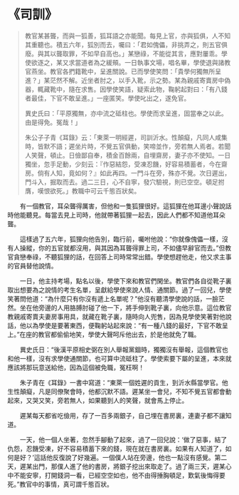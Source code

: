 # 《司訓》

> 教官某甚聾，而與一狐善，狐耳語之亦能聞。每見上官，亦與狐俱，人不知其重聽也。積五六年，狐別而去，囑曰：「君如傀儡，非挑弄之，則五官俱廢。與其以聾取罪，不如早自高也。」某戀祿，不能從其言，應對屢乖。學使欲逐之，某又求當道者為之緩頰。一日執事文場，唱名畢，學使退與諸教官燕坐。教官各捫籍靴中，呈進關說。已而學使笑問：「貴學何獨無所呈進？」某茫然不解。近坐者肘之，以手入靴，示之勢。某為親戚寄賣房中偽器，輒藏靴中，隨在求售。因學使笑語，疑索此物，鞠躬起對曰：「有八錢者最佳，下官不敢呈進。」一座匿笑。學使叱出之，遂免官。
>
> 異史氏曰：「平原獨無，亦中流之砥柱也。學使而求呈進，固當奉之以此。由是得免。冤哉！」
>
> 朱公子子青《耳錄》云：「東萊一明經遲，司訓沂水。性顛癡，凡同人咸集時，皆默不語；遲坐片時，不覺五官俱動，笑啼並作，旁若無人焉者。若聞人笑聲，頓止。日儉鄙自奉，積金百餘兩，自埋齋房，妻子亦不使知。一日獨坐，忽手足動，少刻云：『作惡結怨，受凍忍饑，好容易積蓄者，今在齋房。倘有人知，竟如何？』如此再四。一門斗在旁，殊亦不覺。次日遲出，門斗入，掘取而去。過二三日，心不自寧，發穴驗視，則已空空。頓足拊膺，嘆恨欲死。」教職中可云千態百狀矣。

&emsp;&emsp;有一個教官，耳朵聾得厲害，但他和一隻狐狸很好。這狐狸在他耳邊小聲說話時他能聽見。每當去見上司時，他就帶著狐狸一起去，因此人們都不知道他耳朵聾。

&emsp;&emsp;這樣過了五六年，狐狸向他告別，臨行前，囑咐他說：“你就像傀儡一樣，沒有人操縱，你的五官就都沒用，與其因為耳聾得罪上司，不如儘早辭官而去。”但教官貪戀奉祿，不聽狐狸的話，在回答上司時常常出錯。學使想趕他走，他又求主事的官員替他說情。

&emsp;&emsp;一日，他主持考場，點名以後，學使下來和教官們閑坐。教官們各自從靴子裏取出想要為之說情的考生名單，呈獻給學使來說人情、通關節。過了一回兒，學使笑著問他道：“為什麼只有你沒有遞上名單呢？”他沒有聽清學使說的話，一臉茫然。坐在他旁邊的人用胳膊肘碰了他一下，將手伸到靴子裏，向他示意。這位教官教親戚寄賣夫妻房事用具，就藏在靴子裏，隨時向人兜售，因為見學使笑著對他說話，他以為學使是要著東西，便鞠躬站起來說：“有一種八錢的最好，下官不敢呈上。”在座的教官都偷偷地笑，學使大聲呵斥他出去，於是他就免了職。

&emsp;&emsp;異史氏日：“後漢平原相史弼在別人舉報黨錮時，獨獨沒有舉報，這個教官也和他一樣，沒有求學使通關節，也可算中流砥柱了。學使索要下屬的呈進，本來就應該將那玩意送給他，因為這個被免職，冤枉啊！

&emsp;&emsp;朱子青在《耳錄》一書中寫道：“東萊一個姓遲的貢生，到沂水縣當學官。他生性顛癡，凡是同僚聚會時，他都沉默不語。遲某坐一會兒，不知不覺五官都會動起來，又哭又笑，旁若無人，如果聽到人的笑聲，就會馬上停止。

&emsp;&emsp;遲某每天都省吃儉用，存了一百多兩銀子，自己埋在書房裏，連妻子都不讓知道。

&emsp;&emsp;一天，他一個人坐著，忽然手腳動了起來，過了一回兒說：‘做了惡事，結了仇怨，忍饑受凍，好不容易積蓄下來的錢，現在就在書房裏。如果有人知道了，如何是好？’這話他反復說了好幾遍。一個僕人站在旁邊，他也一點沒有感覺。第二天，遲某出門，那僕人進了他的書房，將銀子挖出來取走了。過了兩三天，遲某心中不能安寧，打開錢洞一看，已經空空如也，他不由得捶胸頓足，歎氣後悔得要死。”教官中的事情，真可謂千態百狀。
